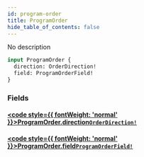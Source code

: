 ```yaml
---
id: program-order
title: ProgramOrder
hide_table_of_contents: false
---
```








No description

```graphql
input ProgramOrder {
  direction: OrderDirection!
  field: ProgramOrderField!
}
```


### Fields

#### [<code style={{ fontWeight: 'normal' }}>ProgramOrder.<b>direction</b></code>](#)<Bullet />[`OrderDirection!`](/docs/graphql-api/beta/reference/enums/order-direction) <Badge class="secondary" text="non-null"/> <Badge class="secondary" text="enum"/>
> 
> 

#### [<code style={{ fontWeight: 'normal' }}>ProgramOrder.<b>field</b></code>](#)<Bullet />[`ProgramOrderField!`](/docs/graphql-api/beta/reference/enums/program-order-field) <Badge class="secondary" text="non-null"/> <Badge class="secondary" text="enum"/>
> 
> 





